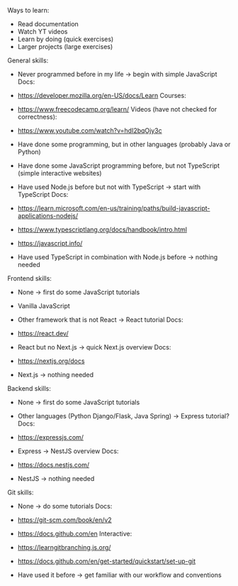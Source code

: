 Ways to learn:
- Read documentation
- Watch YT videos
- Learn by doing (quick exercises)
- Larger projects (large exercises)


General skills:
- Never programmed before in my life -> begin with simple JavaScript
Docs:
- https://developer.mozilla.org/en-US/docs/Learn
Courses:
- https://www.freecodecamp.org/learn/
Videos (have not checked for correctness):
- https://www.youtube.com/watch?v=hdI2bqOjy3c


- Have done some programming, but in other languages (probably Java or Python)
- Have done some JavaScript programming before, but not TypeScript (simple interactive websites)
- Have used Node.js before but not with TypeScript -> start with TypeScript
Docs:
- https://learn.microsoft.com/en-us/training/paths/build-javascript-applications-nodejs/
- https://www.typescriptlang.org/docs/handbook/intro.html
- https://javascript.info/


- Have used TypeScript in combination with Node.js before -> nothing needed


Frontend skills:
- None -> first do some JavaScript tutorials

- Vanilla JavaScript
- Other framework that is not React -> React tutorial
Docs:
- https://react.dev/

- React but no Next.js -> quick Next.js overview
Docs:
- https://nextjs.org/docs

- Next.js -> nothing needed


Backend skills:
- None -> first do some JavaScript tutorials

- Other languages (Python Django/Flask, Java Spring) -> Express tutorial?
Docs:
- https://expressjs.com/

- Express -> NestJS overview
Docs:
- https://docs.nestjs.com/

- NestJS -> nothing needed


Git skills:
- None -> do some tutorials
Docs:
- https://git-scm.com/book/en/v2
- https://docs.github.com/en
Interactive:
- https://learngitbranching.js.org/
- https://docs.github.com/en/get-started/quickstart/set-up-git

- Have used it before -> get familiar with our workflow and conventions